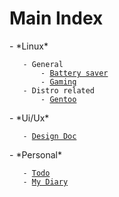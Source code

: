= Main Index =
- *Linux*
	- General
		- [[/linux/bat|Battery saver]]
		- [[linux/gaming|Gaming]]
	- Distro related
		- [[linux/distros/gentoo|Gentoo]]
- *Ui/Ux*
	- [[ui-ux/design-doc|Design Doc]]
- *Personal*
	- [[personal/todo/todo|Todo]]
	- [[personal/diary/diary|My Diary]]
